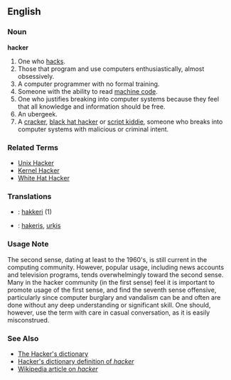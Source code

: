 ==English==

=== Noun ===
'''hacker'''
# One who [[hacks]].
# Those that program and use computers enthusiastically, almost obsessively.
# A computer programmer with no formal training.
# Someone with the ability to read [[machine code]].
# One who justifies breaking into computer systems because they feel that all knowledge and information should be free.
# An ubergeek.
# A [[cracker]], [[black hat hacker]] or [[script kiddie]], someone who breaks into computer systems with malicious or criminal intent.

<!-- Please do not change this to "a term commonly confused with ..." or other such.  The usage note below makes the issue abundantly clear.  In common usage, this *is* the meaning.  I don't like it either, but when a newspaper article says "a hacker broke in ..." they don't mean "a term commonly confused with cracker broke in."  They mean "a cracker broke in." --dmh -->
===Related Terms===
*[[Unix Hacker]]
*[[Kernel Hacker]]
*[[White Hat Hacker]]

===Translations===
*{{fi}}: [[hakkeri]] (1)
*{{lv}}: [[hakeris]], [[urķis]]

===Usage Note===

The second sense, dating at least to the 1960's, is still current in the computing community.  However, popular usage, including news accounts and television programs, tends overwhelmingly toward the second sense.  Many in the hacker community (in the first sense) feel it is important to promote usage of the first sense, and find the seventh sense offensive, particularly since computer burglary and vandalism can be and often are done without any deep understanding or significant skill.  One should, however, use the term with care in casual conversation, as it is easily misconstrued.

===See Also===

*[http://catb.org/~esr/jargon/index.html The Hacker's dictionary]
*[http://catb.org/~esr/jargon/html/H/hacker.html Hacker's dictionary definition of ''hacker'']
*[[w:hacker|Wikipedia article on ''hacker'']]